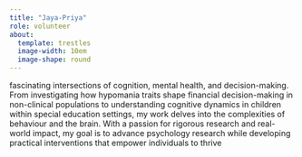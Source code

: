 ```yaml
---
title: "Jaya-Priya"
role: volunteer
about: 
  template: trestles
  image-width: 10em
  image-shape: round
---
```


fascinating intersections of cognition, mental health, and decision-making. From investigating how hypomania traits shape financial decision-making in non-clinical populations to understanding cognitive dynamics in children within special education settings, my work delves into the complexities of behaviour and the brain. With a passion for rigorous research and real-world impact, my goal is to advance psychology research while developing practical interventions that empower individuals to thrive